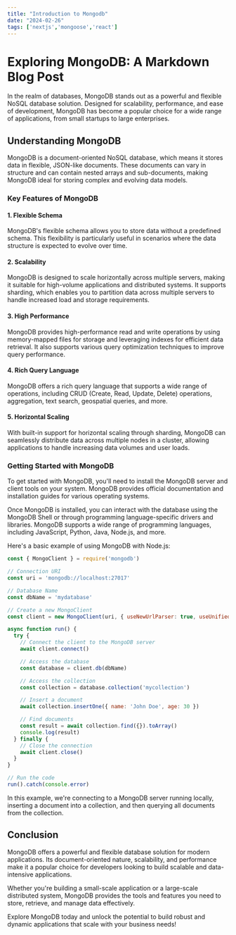 ```yaml
---
title: "Introduction to Mongodb"
date: "2024-02-26"
tags: ['nextjs','mongoose','react']
---
```


# Exploring MongoDB: A Markdown Blog Post

In the realm of databases, MongoDB stands out as a powerful and flexible NoSQL database solution. Designed for scalability, performance, and ease of development, MongoDB has become a popular choice for a wide range of applications, from small startups to large enterprises.

## Understanding MongoDB

MongoDB is a document-oriented NoSQL database, which means it stores data in flexible, JSON-like documents. These documents can vary in structure and can contain nested arrays and sub-documents, making MongoDB ideal for storing complex and evolving data models.

### Key Features of MongoDB

#### 1. Flexible Schema

MongoDB's flexible schema allows you to store data without a predefined schema. This flexibility is particularly useful in scenarios where the data structure is expected to evolve over time.

#### 2. Scalability

MongoDB is designed to scale horizontally across multiple servers, making it suitable for high-volume applications and distributed systems. It supports sharding, which enables you to partition data across multiple servers to handle increased load and storage requirements.

#### 3. High Performance

MongoDB provides high-performance read and write operations by using memory-mapped files for storage and leveraging indexes for efficient data retrieval. It also supports various query optimization techniques to improve query performance.

#### 4. Rich Query Language

MongoDB offers a rich query language that supports a wide range of operations, including CRUD (Create, Read, Update, Delete) operations, aggregation, text search, geospatial queries, and more.

#### 5. Horizontal Scaling

With built-in support for horizontal scaling through sharding, MongoDB can seamlessly distribute data across multiple nodes in a cluster, allowing applications to handle increasing data volumes and user loads.

### Getting Started with MongoDB

To get started with MongoDB, you'll need to install the MongoDB server and client tools on your system. MongoDB provides official documentation and installation guides for various operating systems.

Once MongoDB is installed, you can interact with the database using the MongoDB Shell or through programming language-specific drivers and libraries. MongoDB supports a wide range of programming languages, including JavaScript, Python, Java, Node.js, and more.

Here's a basic example of using MongoDB with Node.js:

```javascript
const { MongoClient } = require('mongodb')

// Connection URI
const uri = 'mongodb://localhost:27017'

// Database Name
const dbName = 'mydatabase'

// Create a new MongoClient
const client = new MongoClient(uri, { useNewUrlParser: true, useUnifiedTopology: true })

async function run() {
  try {
    // Connect the client to the MongoDB server
    await client.connect()

    // Access the database
    const database = client.db(dbName)

    // Access the collection
    const collection = database.collection('mycollection')

    // Insert a document
    await collection.insertOne({ name: 'John Doe', age: 30 })

    // Find documents
    const result = await collection.find({}).toArray()
    console.log(result)
  } finally {
    // Close the connection
    await client.close()
  }
}

// Run the code
run().catch(console.error)
```

In this example, we're connecting to a MongoDB server running locally, inserting a document into a collection, and then querying all documents from the collection.

## Conclusion

MongoDB offers a powerful and flexible database solution for modern applications. Its document-oriented nature, scalability, and performance make it a popular choice for developers looking to build scalable and data-intensive applications.

Whether you're building a small-scale application or a large-scale distributed system, MongoDB provides the tools and features you need to store, retrieve, and manage data effectively.

Explore MongoDB today and unlock the potential to build robust and dynamic applications that scale with your business needs!
